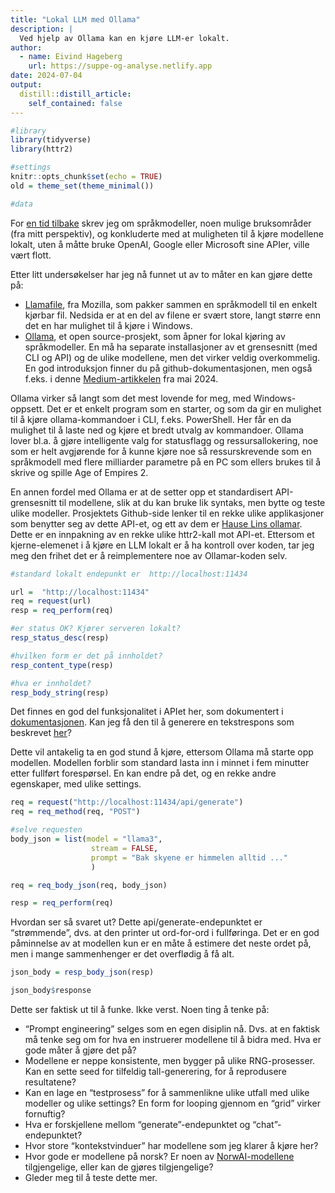 ```yaml
---
title: "Lokal LLM med Ollama"
description: |
  Ved hjelp av Ollama kan en kjøre LLM-er lokalt.
author:
  - name: Eivind Hageberg
    url: https://suppe-og-analyse.netlify.app
date: 2024-07-04
output:
  distill::distill_article:
    self_contained: false
---
```


```r

#library
library(tidyverse)
library(httr2)

#settings
knitr::opts_chunk$set(echo = TRUE)
old = theme_set(theme_minimal())

#data

```


For [en tid tilbake](https://suppe-og-analyse.netlify.app/posts/2024-06-09-hva-kan-en-bruke-llm-til/) skrev jeg om språkmodeller, noen mulige bruksområder (fra mitt perspektiv), og konkluderte med at muligheten til å kjøre modellene lokalt, uten å måtte bruke OpenAI, Google eller Microsoft sine APIer, ville vært flott. 

Etter litt undersøkelser har jeg nå funnet ut av to måter en kan gjøre dette på:

- [Llamafile](https://github.com/Mozilla-Ocho/llamafile), fra Mozilla, som pakker sammen en språkmodell til en enkelt kjørbar fil. Nedsida er at en del av filene er svært store, langt større enn det en har mulighet til å kjøre i Windows.
- [Ollama](https://github.com/ollama/ollama), et open source-prosjekt, som åpner for lokal kjøring av språkmodeller. En må ha separate installasjoner av et grensesnitt (med CLI og API) og de ulike modellene, men det virker veldig overkommelig. En god introduksjon finner du på github-dokumentasjonen, men også f.eks. i denne [Medium-artikkelen](https://medium.com/@1kg/ollama-what-is-ollama-9f73f3eafa8b) fra mai 2024.

Ollama virker så langt som det mest lovende for meg, med Windows-oppsett. Det er et enkelt program som en starter, og som da gir en mulighet til å kjøre ollama-kommandoer i CLI, f.eks. PowerShell. Her får en da mulighet til å laste ned og kjøre et bredt utvalg av kommandoer. Ollama lover bl.a. å gjøre intelligente valg for statusflagg og ressursallokering, noe som er helt avgjørende for å kunne kjøre noe så ressurskrevende som en språkmodell med flere milliarder parametre på en PC som ellers brukes til å skrive og spille Age of Empires 2. 

En annen fordel med Ollama er at de setter opp et standardisert API-grensesnitt til modellene, slik at du kan bruke lik syntaks, men bytte og teste ulike modeller. Prosjektets Github-side lenker til en rekke ulike applikasjoner som benytter seg av dette API-et, og ett av dem er [Hause Lins ollamar](https://hauselin.github.io/ollama-r/). Dette er en innpakning av en rekke ulike httr2-kall mot API-et. Ettersom et kjerne-elemenet i å kjøre en LLM lokalt er å ha kontroll over koden, tar jeg meg den frihet det er å reimplementere noe av Ollamar-koden selv.

```r
#standard lokalt endepunkt er  http://localhost:11434

url =  "http://localhost:11434"
req = request(url)
resp = req_perform(req)

#er status OK? Kjører serveren lokalt?
resp_status_desc(resp)

#hvilken form er det på innholdet?
resp_content_type(resp)

#hva er innholdet?
resp_body_string(resp)


```

Det finnes en god del funksjonalitet i APIet her, som dokumentert i [dokumentasjonen](https://github.com/ollama/ollama/blob/main/docs/api.md). Kan jeg få den til å generere en tekstrespons som beskrevet [her](https://github.com/ollama/ollama/blob/main/docs/api.md#generate-a-completion)? 

Dette vil antakelig ta en god stund å kjøre, ettersom Ollama må starte opp modellen. Modellen forblir som standard lasta inn i minnet i fem minutter etter fullført forespørsel. En kan endre på det, og en rekke andre egenskaper, med ulike settings.

```r
req = request("http://localhost:11434/api/generate")
req = req_method(req, "POST")

#selve requesten
body_json = list(model = "llama3",
                  stream = FALSE,
                  prompt = "Bak skyene er himmelen alltid ..."
                  )

req = req_body_json(req, body_json)

resp = req_perform(req)

```

Hvordan ser så svaret ut? Dette api/generate-endepunktet er "strømmende", dvs. at den printer ut ord-for-ord i fullføringa. Det er en god påminnelse av at modellen kun er en måte å estimere det neste ordet på, men i mange sammenhenger er det overflødig å få alt.

```r
json_body = resp_body_json(resp)

json_body$response

```

Dette ser faktisk ut til å funke. Ikke verst. Noen ting å tenke på:

- "Prompt engineering" selges som en egen disiplin nå. Dvs. at en faktisk må tenke seg om for hva en instruerer modellene til å bidra med. Hva er gode måter å gjøre det på?
- Modellene er neppe konsistente, men bygger på ulike RNG-prosesser. Kan en sette seed for tilfeldig tall-generering, for å reprodusere resultatene?
- Kan en lage en "testprosess" for å sammenlikne ulike utfall med ulike modeller og ulike settings? En form for looping gjennom en "grid" virker fornuftig?
- Hva er forskjellene mellom "generate"-endepunktet og "chat"-endepunktet? 
- Hvor store "kontekstvinduer" har modellene som jeg klarer å kjøre her?
- Hvor gode er modellene på norsk? Er noen av [NorwAI-modellene](https://huggingface.co/NorwAI/NorwAI-Mistral-7B) tilgjengelige, eller kan de gjøres tilgjengelige?
- Gleder meg til å teste dette mer.